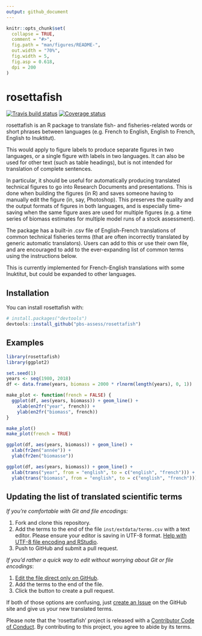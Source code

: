 ```yaml
---
output: github_document
---
```


<!-- README.md is generated from README.Rmd. Please edit that file -->

```r
knitr::opts_chunk$set(
  collapse = TRUE,
  comment = "#>",
  fig.path = "man/figures/README-",
  out.width = "70%",
  fig.width = 5,
  fig.asp = 0.618,
  dpi = 200
)
```

# rosettafish

[![Travis build status](https://travis-ci.org/pbs-assess/rosettafish.svg?branch=master)](https://travis-ci.org/pbs-assess/rosettafish)
 [![Coverage status](https://codecov.io/gh/pbs-assess/rosettafish/branch/master/graph/badge.svg)](https://codecov.io/github/pbs-assess/rosettafish?branch=master)

rosettafish is an R package to translate fish- and fisheries-related words or short phrases between languages (e.g. French to English, English to French, English to Inuktitut).

This would apply to figure labels to produce separate figures in two languages, or a single figure with labels in two languages. It can also be used for other text (such as table headings), but is not intended for translation of complete sentences.

In particular, it should be useful for automatically producing translated technical figures to go into Research Documents and presentations. This is done when building the figures (in R) and saves someone having to manually edit the figure (in, say, Photoshop). This preserves the quality and the output formats of figures in both languages, and is especially time-saving when the same figure axes are used for multiple figures (e.g. a time series of biomass estimates for multiple model runs of a stock assessment).

The package has a built-in .csv file of English-French translations of common technical fisheries terms (that are often incorrectly translated by generic automatic translators). Users can add to this or use their own file, and are encouraged to add to the ever-expanding list of common terms using the instructions below.

This is currently implemented for French-English translations with some Inuktitut, but could be expanded to other languages.

## Installation

You can install rosettafish with:

```r
# install.packages("devtools")
devtools::install_github("pbs-assess/rosettafish")
```

## Examples

```r
library(rosettafish)
library(ggplot2)
```

```r
set.seed(1)
years <- seq(1980, 2018)
df <- data.frame(years, biomass = 2000 * rlnorm(length(years), 0, 1))
```

```r
make_plot <- function(french = FALSE) {
  ggplot(df, aes(years, biomass)) + geom_line() +
    xlab(en2fr("year", french)) +
    ylab(en2fr("biomass", french))
}
```

```r
make_plot()
make_plot(french = TRUE)
```

```r
ggplot(df, aes(years, biomass)) + geom_line() +
  xlab(fr2en("année")) +
  ylab(fr2en("biomasse"))
```

```r
ggplot(df, aes(years, biomass)) + geom_line() +
  xlab(trans("year", from = "english", to = c("english", "french"))) +
  ylab(trans("biomass", from = "english", to = c("english", "french")))
```

## Updating the list of translated scientific terms

*If you're comfortable with Git and file encodings:*

1. Fork and clone this repository.
2. Add the terms to the end of the file `inst/extdata/terms.csv` with a text editor. Please ensure your editor is saving in UTF-8 format. [Help with UTF-8 file encoding and RStudio](https://support.rstudio.com/hc/en-us/articles/200532197-Character-Encoding).
3. Push to GitHub and submit a pull request.

*If you'd rather a quick way to edit without worrying about Git or file encodings*:

1. [Edit the file direct only on GitHub](https://github.com/pbs-assess/rosettafish/edit/master/inst/extdata/terms.csv).
2. Add the terms to the end of the file.
3. Click the button to create a pull request.

If both of those options are confusing, just
[create an Issue](https://github.com/pbs-assess/rosettafish/issues/new)
on the GitHub site and give us your new translated terms.

Please note that the ‘rosettafish’ project is released with a
[Contributor Code of Conduct](.github/CODE_OF_CONDUCT.md). By
contributing to this project, you agree to abide by its terms.

